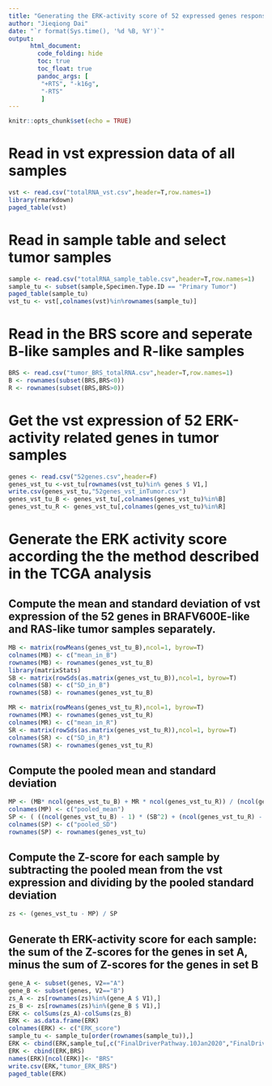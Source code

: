 ```yaml
---
title: "Generating the ERK-activity score of 52 expressed genes responsive to MEK inhibition"
author: "Jieqiong Dai"
date: "`r format(Sys.time(), '%d %B, %Y')`"
output: 
      html_document:
        code_folding: hide
        toc: true
        toc_float: true
        pandoc_args: [
         "+RTS", "-k16g",
         "-RTS"
         ]
---
```


```r
knitr::opts_chunk$set(echo = TRUE)
```

# Read in vst expression data of all samples
```r
vst <- read.csv("totalRNA_vst.csv",header=T,row.names=1)
library(rmarkdown)
paged_table(vst)
```

# Read in sample table and select tumor samples
```r
sample <- read.csv("totalRNA_sample_table.csv",header=T,row.names=1)
sample_tu <- subset(sample,Specimen.Type.ID == "Primary Tumor")
paged_table(sample_tu)
vst_tu <- vst[,colnames(vst)%in%rownames(sample_tu)]
```

# Read in the BRS score and seperate B-like samples and R-like samples 
```r
BRS <- read.csv("tumor_BRS_totalRNA.csv",header=T,row.names=1)
B <- rownames(subset(BRS,BRS<0))
R <- rownames(subset(BRS,BRS>0))
```

# Get the vst expression of 52 ERK-activity related genes in tumor samples 
```r
genes <- read.csv("52genes.csv",header=F)
genes_vst_tu <-vst_tu[rownames(vst_tu)%in% genes $ V1,]
write.csv(genes_vst_tu,"52genes_vst_inTumor.csv")
genes_vst_tu_B <- genes_vst_tu[,colnames(genes_vst_tu)%in%B]
genes_vst_tu_R <- genes_vst_tu[,colnames(genes_vst_tu)%in%R]
```

# Generate the ERK activity score according the the method described in the TCGA analysis

## Compute the mean and standard deviation of vst expression of the 52 genes in BRAFV600E-like and RAS-like tumor samples separately.
```r
MB <- matrix(rowMeans(genes_vst_tu_B),ncol=1, byrow=T)
colnames(MB) <- c("mean_in_B")
rownames(MB) <- rownames(genes_vst_tu_B)
library(matrixStats)
SB <- matrix(rowSds(as.matrix(genes_vst_tu_B)),ncol=1, byrow=T)
colnames(SB) <- c("SD_in_B")
rownames(SB) <- rownames(genes_vst_tu_B)

MR <- matrix(rowMeans(genes_vst_tu_R),ncol=1, byrow=T)
rownames(MR) <- rownames(genes_vst_tu_R)
colnames(MR) <- c("mean_in_R")
SR <- matrix(rowSds(as.matrix(genes_vst_tu_R)),ncol=1, byrow=T)
colnames(SR) <- c("SD_in_R")
rownames(SR) <- rownames(genes_vst_tu_R)
```
## Compute the pooled mean and standard deviation
```r
MP <- (MB* ncol(genes_vst_tu_B) + MR * ncol(genes_vst_tu_R)) / (ncol(genes_vst_tu_B) + ncol(genes_vst_tu_R))
colnames(MP) <- c("pooled_mean")
SP <- ( ((ncol(genes_vst_tu_B) - 1) * (SB^2) + (ncol(genes_vst_tu_R) - 1) * (SR^2)) / (ncol(genes_vst_tu_B) + ncol(genes_vst_tu_R) -2) )^(1/2)
colnames(SP) <- c("pooled_SD")
rownames(SP) <- rownames(genes_vst_tu)
```
## Compute the Z-score for each sample by subtracting the pooled mean from the vst expression and dividing by the pooled standard deviation
```r
zs <- (genes_vst_tu - MP) / SP
```
## Generate th ERK-activity score for each sample:  the sum of the Z-scores for the genes in set A, minus the sum of Z-scores for the genes in set B
```r
gene_A <- subset(genes, V2=="A")
gene_B <- subset(genes, V2=="B")
zs_A <- zs[rownames(zs)%in%(gene_A $ V1),]
zs_B <- zs[rownames(zs)%in%(gene_B $ V1),]
ERK <- colSums(zs_A)-colSums(zs_B)
ERK <- as.data.frame(ERK)
colnames(ERK) <- c("ERK_score")
sample_tu <- sample_tu[order(rownames(sample_tu)),]
ERK <- cbind(ERK,sample_tu[,c("FinalDriverPathway.10Jan2020","FinalDriverGroup.10Jan2020","FinalDriver.10Jan2020","TSS.Subject.ID","Dose.MGY","Age_exposure","Age_S")])
ERK <- cbind(ERK,BRS)
names(ERK)[ncol(ERK)]<- "BRS"
write.csv(ERK,"tumor_ERK_BRS")
paged_table(ERK)

```